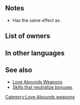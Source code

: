 {{Weapon Infobox
|tagid=SID_緑のプレゼント箱
|weaponType=Green Tome
|weaponName={{PAGENAME}}
|might=8
|range=2
|effect=If foe uses bow, dagger, magic, or staff, neutralizes foe's bonuses (from skills like Fortify, Rally, etc.) during combat.
|cost=200
|statModifiers=0,8,0,0,0
|next=Green Gift+
|promotionRarity=5
|promotionTier=1
|required=Elwind
|exclusive=0
|properties=
}}
==Notes==
* Has the same effect as {{Pt|Dull Ranged 3}}.
{{Bonus neutralization}}
==List of owners==
{{Skill Hero List}}

==In other languages==
{{OtherLanguages
|japanese=緑のプレゼント箱
|german=Grünes Präsent
|spanishEU=Regalo verde
|spanishLA=Regalo verde
|french=Cadeau vert
|italian=Regalo verde
|chineseTW=綠之禮品箱
|portuguese=Presente verde
}}
==See also==
* [[Love Abounds Weapons]]
* [[Skills that neutralize bonuses]]
{{Weapons Navbox}}
[[Category:Love Abounds weapons]]